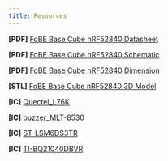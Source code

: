 ```yaml
---
title: Resources
---
```


**[PDF]** [FoBE Base Cube nRF52840 Datasheet](/assets/files/f2102/f2102.prj.datasheet.r1a.pdf)

**[PDF]** [FoBE Base Cube nRF52840 Schematic](/assets/files/f2102/f2102.prj.sch.r1a.pdf)

**[PDF]** [FoBE Base Cube nRF52840 Dimension](/assets/files/f2102/f2102.prj.dim.r1a.pdf)

**[STL]** [FoBE Base Cube nRF52840 3D Model](/assets/files/f2102/f2102.prj.model.r1a.stl)

**\[IC\]** [Quectel_L76K](https://files.waveshare.com/upload/d/db/Quectel_L76K_Hardware_Design_V1.0.pdf)

**\[IC\]** [buzzer_MLT-8530](https://atta.szlcsc.com/upload/public/pdf/source/20170522/1495448322339.pdf)

**\[IC\]** [ST-LSM6DS3TR](https://atta.szlcsc.com/upload/public/pdf/source/20180410/C95230_E9546B888C12D8CC6F7F231B3BE24882.pdf)

**\[IC\]** [TI-BQ21040DBVR](https://www.ti.com/cn/lit/ds/symlink/bq21040.pdf?ts=1753777643597)

